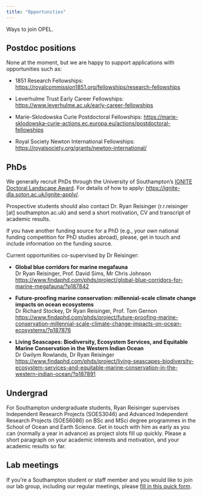 ```yaml
---
title: "Opportunities"
---
```


Ways to join OPEL.

## Postdoc positions

None at the moment, but we are happy to support applications with opportunities such as:

-   1851 Research Fellowships: <https://royalcommission1851.org/fellowships/research-fellowships>

-   Leverhulme Trust Early Career Fellowships: <https://www.leverhulme.ac.uk/early-career-fellowships>

-   Marie-Sklodowska Curie Postdoctoral Fellowships: <https://marie-sklodowska-curie-actions.ec.europa.eu/actions/postdoctoral-fellowships>

-   Royal Society Newton International Fellowships: <https://royalsociety.org/grants/newton-international/>

## PhDs

We generally recruit PhDs through the University of Southampton's [IGNITE Doctoral Landscape Award](https://ignite-dla.soton.ac.uk/). For details of how to apply: <https://ignite-dla.soton.ac.uk/ignite-apply/>.

Prospective students should also contact Dr. Ryan Reisinger (r.r.reisinger \[at\] southampton.ac.uk) and send a short motivation, CV and transcript of academic results.

If you have another funding source for a PhD (e.g., your own national funding competition for PhD studies abroad), please, get in touch and include information on the funding source.

Current opportunities co-supervised by Dr Reisinger:

-   **Global blue corridors for marine megafauna**\
    Dr Ryan Reisinger, Prof. David Sims, Mr Chris Johnson\
    <https://www.findaphd.com/phds/project/global-blue-corridors-for-marine-megafauna/?p187842>

-   **Future-proofing marine conservation: millennial-scale climate change impacts on ocean ecosystems\
    **Dr Richard Stockey, Dr Ryan Reisinger, Prof. Tom Gernon\
    <https://www.findaphd.com/phds/project/future-proofing-marine-conservation-millennial-scale-climate-change-impacts-on-ocean-ecosystems/?p187876>

-   **Living Seascapes: Biodiversity, Ecosystem Services, and Equitable Marine Conservation in the Western Indian Ocean\
    **Dr Gwilym Rowlands, Dr Ryan Reisinger\
    <https://www.findaphd.com/phds/project/living-seascapes-biodiversity-ecosystem-services-and-equitable-marine-conservation-in-the-western-indian-ocean/?p187891>

## Undergrad

For Southampton undergraduate students, Ryan Reisinger supervises Independent Research Projects (SOES3046) and Advanced Independent Research Projects (SOES6086) on BSc and MSci degree programmes in the School of Ocean and Earth Science. Get in touch with him as early as you can (normally a year in advance) as project slots fill up quickly. Please a short paragraph on your academic interests and motivation, and your academic results so far.

## Lab meetings

If you're a Southampton student or staff member and you would like to join our lab group, including our regular meetings, please [fill in this quick form](https://forms.office.com/e/NcppBann2k).
